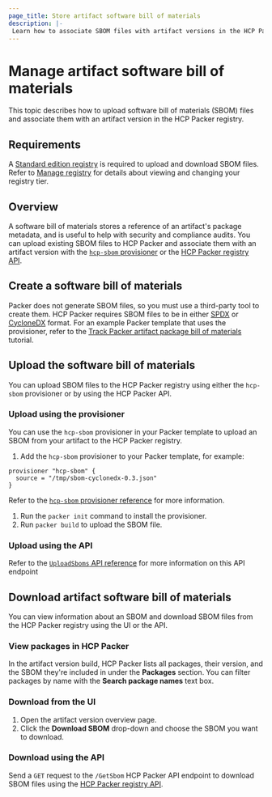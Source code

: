 ```yaml
---
page_title: Store artifact software bill of materials
description: |-
 Learn how to associate SBOM files with artifact versions in the HCP Packer registry.
---
```


# Manage artifact software bill of materials

This topic describes how to upload software bill of materials (SBOM) files and associate them with an artifact version in the HCP Packer registry. 

## Requirements

A [Standard edition registry](https://cloud.hashicorp.com/products/packer/pricing) is required to upload and download SBOM files. Refer to [Manage registry](/hcp/docs/packer/manage-registry) for details about viewing and changing your registry tier.

## Overview

A software bill of materials stores a reference of an artifact's package metadata, and is useful to help with security and compliance audits. You can upload existing SBOM files to HCP Packer and associate them with an artifact version with the [`hcp-sbom` provisioner](/packer/docs/provisioners/hcp-sbom) or the [HCP Packer registry API](/hcp/api-docs/packer). 

## Create a software bill of materials

Packer does not generate SBOM files, so you must use a third-party tool to create them. HCP Packer requires SBOM files to be in either [SPDX](https://spdx.github.io/spdx-spec/latest) or [CycloneDX](https://cyclonedx.org/) format. For an example Packer template that uses the provisioner, refer to the [Track Packer artifact package bill of materials](/packer/tutorials/hcp/track-artifact-package-metadata) tutorial.

## Upload the software bill of materials

You can upload SBOM files to the HCP Packer registry using either the `hcp-sbom` provisioner or by using the HCP Packer API.

### Upload using the provisioner

You can use the `hcp-sbom` provisioner in your Packer template to upload an SBOM from your artifact to the HCP Packer registry. 

1. Add the `hcp-sbom` provisioner to your Packer template, for example: 

  ```hcl
  provisioner "hcp-sbom" {
    source = "/tmp/sbom-cyclonedx-0.3.json"
  }
  ```

  Refer to the [`hcp-sbom` provisioner reference](/packer/docs/provisioners/hcp-sbom) for more information.

1. Run the `packer init` command to install the provisioner.
1. Run `packer build` to upload the SBOM file.

### Upload using the API

Refer to the [`UploadSboms` API reference](/hcp/api-docs/packer#PackerService_UploadSbom) for more information on this API endpoint

## Download artifact software bill of materials

You can view information about an SBOM and download SBOM files from the HCP Packer registry using the UI or the API.

### View packages in HCP Packer

In the artifact version build, HCP Packer lists all packages, their version, and the SBOM they're included in under the **Packages** section. You can filter packages by name with the **Search package names** text box.

### Download from the UI

1. Open the artifact version overview page.
1. Click the **Download SBOM** drop-down and choose the SBOM you want to download.

### Download using the API 

Send a `GET` request to the `/GetSbom` HCP Packer API endpoint to download SBOM files using the [HCP Packer registry API](/hcp/api-docs/packer#PackerService_GetSbom).
